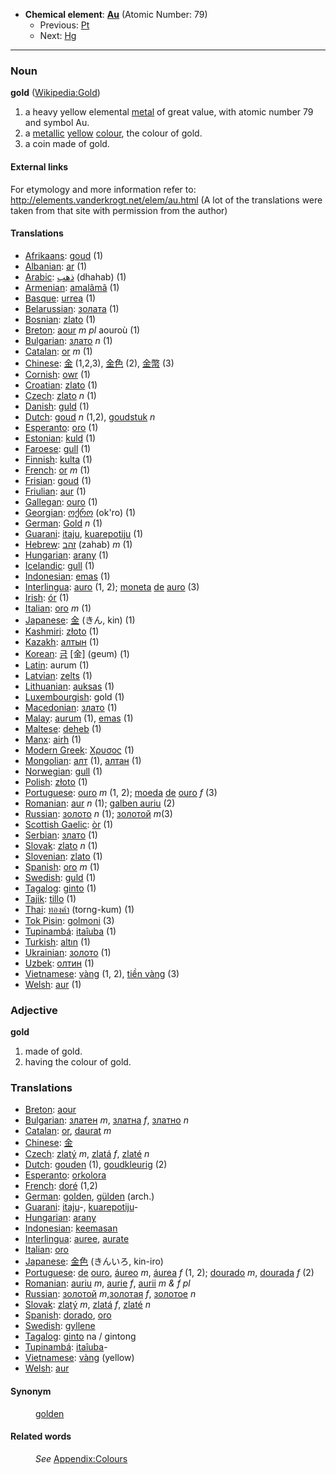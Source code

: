 *'''Chemical element''': '''[[Au]]''' (Atomic Number: 79)
**Previous: [[Platinum|Pt]]
**Next: [[Mercury|Hg]]
----
=== Noun ===
'''gold''' ([[en:Gold|Wikipedia:Gold]])

#a heavy yellow elemental [[metal]] of great value, with atomic number 79 and symbol Au.
#a [[metallic]] [[yellow]] [[color|colour]], the colour of gold.
#a coin made of gold.

====External links====
For etymology and more information refer to:
http://elements.vanderkrogt.net/elem/au.html
(A lot of the translations were taken from that site with permission from the author)

==== Translations ====
*[[Afrikaans]]: [[goud]] (1)
*[[Albanian]]: [[ar]] (1)
*[[Arabic]]: [[ذهب]] (dhahab) (1)
*[[Armenian]]: [[amalãmã]] (1)
*[[Basque]]: [[urrea]] (1)
*[[Belarussian]]: [[золата]] (1)
*[[Bosnian]]: [[zlato]] (1)
*[[Breton]]: [[aour]] ''m'' ''pl'' aouroù (1)
*[[Bulgarian]]: [[злато]] ''n'' (1)
*[[Catalan]]: [[or]] ''m'' (1)
*[[Chinese]]: [[金]] (1,2,3), [[金]][[色]] (2), [[金]][[幣]] (3)
*[[Cornish]]: [[owr]] (1)
*[[Croatian]]: [[zlato]] (1)
*[[Czech]]: [[zlato]] ''n'' (1)
*[[Danish]]: [[guld]] (1)
*[[Dutch]]: [[goud]] ''n'' (1,2), [[goudstuk]] ''n''
*[[Esperanto]]: [[oro]] (1)
*[[Estonian]]: [[kuld]] (1)
*[[Faroese]]: [[gull]] (1)
*[[Finnish]]: [[kulta]] (1)
*[[French]]: [[or]] ''m'' (1)
*[[Frisian]]: [[goud]] (1)
*[[Friulian]]: [[aur]] (1)
*[[Gallegan]]: [[ouro]] (1)
*[[Georgian]]: [[ოქრო]] (ok'ro) (1)
*[[German]]: [[Gold]] ''n'' (1)
*[[Guarani]]: [[itaju]], [[kuarepotiju]] (1)
*[[Hebrew]]: [[זהב]] (zahab) ''m'' (1)
*[[Hungarian]]: [[arany]] (1)
*[[Icelandic]]: [[gull]] (1)
*[[Indonesian]]: [[emas]] (1)
*[[Interlingua]]: [[auro]] (1, 2); [[moneta]] [[de]] [[auro]] (3)
*[[Irish]]: [[ór]] (1)
*[[Italian]]: [[oro]] ''m'' (1)
*[[Japanese]]: [[金]] (きん, kin) (1)
*[[Kashmiri]]: [[złoto]] (1)
*[[Kazakh]]: [[алтын]] (1)
*[[Korean]]: [[금]] [金] (geum) (1)
*[[Latin]]: aurum (1)
*[[Latvian]]: [[zelts]] (1)
*[[Lithuanian]]: [[auksas]] (1)
*[[Luxembourgish]]: gold (1)
*[[Macedonian]]: [[злато]] (1)
*[[Malay]]: [[aurum]] (1), [[emas]] (1)
*[[Maltese]]: [[deheb]] (1)
*[[Manx]]: [[airh]] (1)
*[[Modern Greek]]: [[Χρυσος]] '' '' (1)
*[[Mongolian]]: [[алт]] (1), [[алтан]] (1)
*[[Norwegian]]: [[gull]] (1)
*[[Polish]]: [[złoto]] '' '' (1)
*[[Portuguese]]: [[ouro]] ''m'' (1, 2); [[moeda]] [[de]] [[ouro]] ''f'' (3)
*[[Romanian]]: [[aur]] ''n'' (1); [[galben auriu]] (2)
*[[Russian]]: [[золото]] ''n'' (1); [[золотой]] ''m''(3)
*[[Scottish Gaelic]]: [[òr]] (1)
*[[Serbian]]: [[злато]] (1)
*[[Slovak]]: [[zlato]] ''n'' (1)
*[[Slovenian]]: [[zlato]] (1)
*[[Spanish]]: [[oro]] ''m'' (1)
*[[Swedish]]: [[guld]] (1)
*[[Tagalog]]: [[ginto]] (1)
*[[Tajik]]: [[tillo]] (1)
*[[Thai]]: [[ทองคำ]] (torng-kum) (1)
*[[Tok Pisin]]: [[golmoni]] (3)
*[[Tupinambá]]: [[itaîuba]] (1)
*[[Turkish]]: [[altın]] (1)
*[[Ukrainian]]: [[золото]] (1)
*[[Uzbek]]: [[олтин]] (1)
*[[Vietnamese]]: [[vàng]] (1, 2), [[tiền vàng]] (3)
*[[Welsh]]: [[aur]] (1)

===Adjective===
;'''gold'''
#made of gold.
#having the colour of gold.

===Translations===
* [[Breton]]: [[aour]]
* [[Bulgarian]]: [[златен]] ''m'', [[златна]] ''f'', [[златно]] ''n''
* [[Catalan]]: [[or]], [[daurat]] ''m''
* [[Chinese]]: [[金]]
* [[Czech]]: [[zlatý]] ''m'', [[zlatá]] ''f'', [[zlaté]] ''n''
* [[Dutch]]: [[gouden]] (1), [[goudkleurig]] (2)
* [[Esperanto]]: [[orkolora]]
* [[French]]: [[doré]] (1,2)
* [[German]]: [[golden]], [[gülden]] (arch.)
* [[Guarani]]: [[itaju]]-, [[kuarepotiju]]-
* [[Hungarian]]: [[arany]]
* [[Indonesian]]: [[emas|keemasan]]
* [[Interlingua]]: [[auree]], [[aurate]]
* [[Italian]]: [[oro]]
* [[Japanese]]: [[金色]] (きんいろ, kin-iro)
* [[Portuguese]]: [[de]] [[ouro]], [[áureo]] ''m'', [[áurea]] ''f'' (1, 2); [[dourado]] ''m'', [[dourada]] ''f'' (2)
* [[Romanian]]: [[auriu]] ''m'', [[aurie]] ''f'', [[aurii]] ''m & f pl''
* [[Russian]]: [[золотой]] ''m'',[[золотая]] ''f'', [[золотое]] ''n''
* [[Slovak]]: [[zlatý]] ''m'', [[zlatá]] ''f'', [[zlaté]] ''n''
* [[Spanish]]: [[dorado]], [[oro]]
* [[Swedish]]: [[gyllene]]
* [[Tagalog]]: [[ginto]] na / gintong
* [[Tupinambá]]: [[itaîuba]]-
* [[Vietnamese]]: [[vàng]] (yellow)
* [[Welsh]]: [[aur]]

====Synonym====
:[[golden]]

====Related words====
:''See'' [[Wiktionary_Appendix:Colours|Appendix:Colours]]